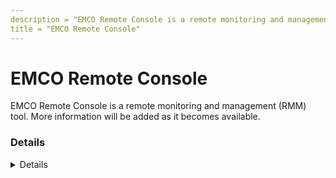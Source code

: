 ```yaml
---
description = "EMCO Remote Console is a remote monitoring and management (RMM) tool. More information will be added as it becomes available."
title = "EMCO Remote Console"
---
```




# EMCO Remote Console

EMCO Remote Console is a remote monitoring and management (RMM) tool. More information will be added as it becomes available.

### Details
<Details author={""}
         category={""}
         created={""}
         website={""}
         lastModified={"2/7/2024"}
         privileges={""}
         free={ "" }
         verification={""}
/>

#### Installation Paths
<Card code={ ["remoteconsole.exe"] }/>





### Forensic Artifacts




#### Network Artifacts
<EuiSpacer size="xl"/>
<NetworkArtifactsTable data={ [{"Description": "Known remote domains", "Domains": ["user_managed", "emcosoftware.com"], "Ports": []}] }/>




### Detections
- Detects potential network activity of EMCO Remote Console RMM tool
  - [Sigma Rule](https://github.com/magicsword-io/LOLRMM/blob/main/detections/sigma/emco_remote_console_network_sigma.yml)
- Detects potential processes activity of EMCO Remote Console RMM tool
  - [Sigma Rule](https://github.com/magicsword-io/LOLRMM/blob/main/detections/sigma/emco_remote_console_processes_sigma.yml)


